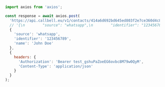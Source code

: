```js
import axios from 'axios';

const response = await axios.post(
  'https://api.callbell.eu/v1/contacts/414a6d692bd645ed803f2e7ce360d4c8',
  // '{\n        "source": "whatsapp",\n        "identifier": "123456789",\n        "name": "John Doe"\n    }',
  {
    'source': 'whatsapp',
    'identifier': '123456789',
    'name': 'John Doe'
  },
  {
    headers: {
      'Authorization': 'Bearer test_gshuPaZoeEG6ovbc8M79w0QyM',
      'Content-Type': 'application/json'
    }
  }
);

```